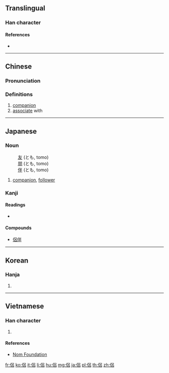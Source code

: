 {{character info/new}}
{{also|侣}}
==Translingual==

===Han character===
{{Han char|rn=9|rad=人|as=07|sn=9|four=26260|canj=ORHR|ids=⿰亻呂}}

====References====
* {{Han ref|kx=0103.200|dkj=00647|dj=0219.010|hdz=10147.120|uh=4FB6|ud=20406|bh=AB51|bd=43857}}

----

==Chinese==
{{zh-forms|s=侣}}

===Pronunciation===
{{zh-pron
|m=lǚ
|c=leoi5
|mc=
|oc=
|ma=
|cat=n,v
}}

===Definitions===
{{zh-hanzi}}

# [[companion]]
# [[associate]] with

----

==Japanese==

===Noun===
{{ja-noun|とも}}
: [[友]] (とも, tomo)
: [[朋]] (とも, tomo)
: [[伴]] (とも, tomo)

# [[companion]], [[follower]]

===Kanji===
{{ja-kanji|grade=|rs=人07}}

====Readings====
* {{ja-readings|goon=[[ろ]] (ro)|kanon=[[りょ]] (ryo)|kun=[[とも]] (tomo)}}

====Compounds====
* [[侶伴]]

----

==Korean==

===Hanja===
{{ko-hanja|hangeul=려|rv=ryeo|mr=ryŏ}}

# {{defn|lang=ko|sort=人07}}

----

==Vietnamese==

===Han character===
{{vi-hantu|[[lứa]], [[lữ]]|rs=人07}}

# {{defn|lang=vi|sort=人07}}

====References====
* [http://nomfoundation.org/common/nom_details.php?codepoint=4fb6 Nom Foundation]

[[fr:侶]]
[[ko:侶]]
[[it:侶]]
[[li:侶]]
[[hu:侶]]
[[mg:侶]]
[[ja:侶]]
[[pl:侶]]
[[th:侶]]
[[zh:侶]]